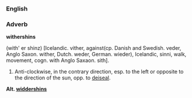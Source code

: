 ===English===
===Adverb===
'''withershins'''

(with' er shinz) [Icelandic. vither, against(cp. Danish and Swedish. veder, Anglo Saxon. wither, Dutch. weder, German. wieder), Icelandic, sinni, walk, movement, cogn. with Anglo Saxaon. sith]. 

#Anti-clockwise, in the contrary direction, esp. to the left or opposite to the direction of the sun, opp. to [[deiseal]].

'''Alt. [[widdershins]]'''